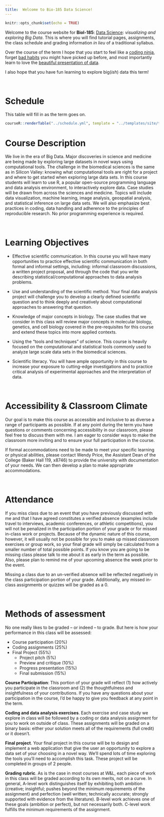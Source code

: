 ```yaml
---
title:  Welcome to Bio-185 Data Science!
---
```


```r
knitr::opts_chunk$set(echo = TRUE)
```

Welcome to the course website for **Biol-185**:  [Data Science](https://en.wikipedia.org/wiki/Data_science): *visualizing and exploring Big Data*.  This is where you will find tutorial pages, assignments, the class schedule and grading information *in lieu* of a traditional syllabus.

Over the course of the term I hope that you start to feel like a [coding ninja](http://code-ninja.co/), forget [bad habits](http://www.gadgette.com/2016/02/01/6-lessons-to-forget-before-you-start-learning-to-code/) you might have picked up before, and most importantly learn to love the [beautiful presentation of data](https://www.edwardtufte.com/tufte/).

I also hope that you have fun learning to explore big(*ish*) data this term!

<br>

# Schedule

This table will fill in as the term goes on.

```r
courseR::renderTable("../schedule.yml", template = "../templates/site/table.html")
```

# Course Description

We live in the era of Big Data. Major discoveries in science and medicine are being made by exploring large datasets in novel ways using computational tools.  The challenge in the biomedical sciences is the same as in Silicon Valley: knowing what computational tools are right for a project and where to get started when exploring large data sets.  In this course students will learn to use R, a popular open-source programming language and data analysis environment, to interactively explore data.  Case studies will be drawn from across the sciences and medicine.  Topics will include data visualization, machine learning, image analysis, geospatial analysis, and statistical inference on large data sets.  We will also emphasize best practices in coding, data handling and adherence to the principles of reproducible research.  No prior programming experience is required.

<br>

# Learning Objectives

* Effective scientific communication.  In this course you will have many opportunities to practice effective scientific communication in both formal and informal settings, including:  informal classroom discussions, a written project proposal, and through the code that you write describing statistical/computational approaches to data analysis problems.

* Use and understanding of the scientific method.  Your final data analysis project will challenge you to develop a clearly defined scientific question and to think deeply and creatively about computational approaches to answering that question.

* Knowledge of major concepts in biology.  The case studies that we consider in this class will review major concepts in molecular biology, genetics, and cell biology covered in the pre-requisites for this course and extend these topics into more applied contexts. 

* Using the “tools and techniques” of science.  This course is heavily focused on the computational and statistical tools commonly used to analyze large scale data sets in the biomedical sciences.

* Scientific literacy.  You will have ample opportunity in this course to increase your exposure to cutting-edge investigations and to practice critical analysis of experimental approaches and the interpretation of data.

<br>

# Accessibility & Classroom Climate

Our goal is to make this course as accessible and inclusive to as diverse a range of participants as possible.  If at any point during the term you have questions or comments concerning accessibility in our classroom, please feel free to discuss them with me.  I am eager to consider ways to make the classroom more inviting and to ensure your full participation in the course.

If formal accommodations need to be made to meet your specific learning or physical abilities, please contact Wendy Price, the Assistant Dean of the College (Baker Hall 119, x8746) to provide the university with documentation of your needs.  We can then develop a plan to make appropriate accommodations.

<br>

# Attendance

If you miss class due to an event that you have previously discussed with me and that I have agreed constitutes a verified absence (examples include travel to interviews, academic conferences, or athletic competitions), you will not be penalized in the participation portion of your grade or for missed in-class work or projects.  Because of the dynamic nature of this course, however, it will usually not be possible for you to make up missed classroom exercises or group work, so your final grade will simply be calculated from a smaller number of total possible points.  If you know you are going to be missing class please talk to me about it as early in the term as possible.   Also, please plan to remind me of your upcoming absence the week prior to the event.

Missing a class due to an un-verified absence will be reflected negatively in the class participation portion of your grade.  Additionally, any missed in-class assignments or quizzes will be graded as a 0.

<br>

# Methods of assessment

No one really likes to be graded -- or indeed -- to grade.  But here is how your performance in this class will be assessed:

* Course participation (20%)
* Coding assignments (25%)
* Final Project (55%)
  - Project pitch (5%)
  - Preview and critique (10%)
  - Progress presentation (15%)
  - Final submission (15%)

**Course Participation**:  This portion of your grade will reflect (1) how actively you participate in the classroom and (2) the thoughtfulness and insightfulness of your contributions.  If you have any questions about your participation in the course, I’d be happy to give you feedback at any point in the term.

**Coding and data analysis exercises**.  Each exercise and case study we explore in class will be followed by a coding or data analysis assignment for you to work on outside of class.  These assignments will be graded on a binary basis:  either your solution meets all of the requirements (full credit) or it doesn’t.

**Final project**.  Your final project in this course will be to design and implement a web application that give the user an opportunity to explore a data set of your choosing in a novel way.  We'll spend lots of time exploring the tools you'll need to accomplish this task.  These project will be completed in groups of 2 people.

**Grading rubric**.   As is the case in most courses at W&L, each piece of work in this class will be graded according to its own merits, not on a curve.  In general, A-level work distinguishes itself by exhibiting both ambition (creative; insightful; pushes beyond the minimum requirements of the assignment) and perfection (well written; technically accurate; strongly supported with evidence from the literature).  B-level work achieves one of these goals (ambition or perfect), but not necessarily both.  C-level work fulfills the minimum requirements of the assignment.
